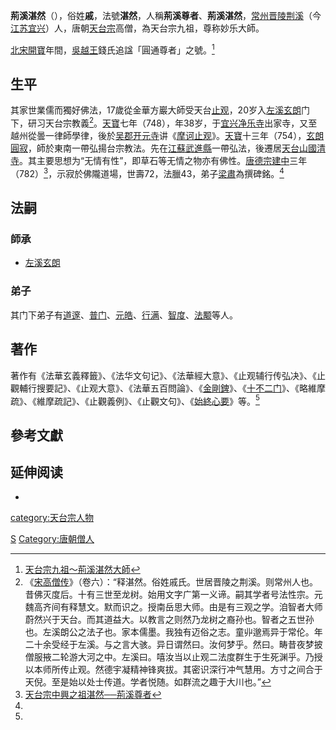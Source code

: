 {{Otheruses|耶律楚材|subject=[[唐朝|唐朝]][[天台宗|天台宗]]高僧'''湛然'''|other=名号为“'''湛然居士'''”的[[辽代|辽代]][[进士|进士]]}}
{{refimprove|time=2017-08-04T10:03:15+00:00}}
'''荊溪湛然'''（{{bd|711年||782年||}}），俗姓'''戚'''，法號'''湛然'''，人稱'''荊溪尊者'''、'''荊溪湛然'''，[[常州|常州]][[晋陵县_(西晋)|晋陵]][[荆溪|荆溪]]（今[[江苏|江苏]][[宜兴|宜兴]]）人，唐朝[[天台宗|天台宗]]高僧，為天台宗九祖，尊称妙乐大師。

[[北宋|北宋]][[開寶|開寶]]年間，[[吳|吳]][[越王|越王]]錢氏追諡「圓通尊者」之號。<ref name="荊溪湛然">[http://www.budaedu.org/doctrin/t12.php 天台宗九祖～荊溪湛然大師]</ref>

== 生平 ==
其家世業儒而獨好佛法，17歲從金華方巖大師受天台[[止观|止观]]，20岁入[[左溪玄朗|左溪玄朗]]门下，研习天台宗教義<ref>《[[宋高僧传|宋高僧传]]》（卷六）：“释湛然。俗姓戚氏。世居晋陵之荆溪。则常州人也。昔佛灭度后。十有三世至龙树。始用文字广第一义谛。嗣其学者号法性宗。元魏高齐间有释慧文。默而识之。授南岳思大师。由是有三观之学。洎智者大师蔚然兴于天台。而其道益大。以教言之则然乃龙树之裔孙也。智者之五世孙也。左溪朗公之法子也。家本儒墨。我独有迈俗之志。童丱邈焉异于常伦。年二十余受经于左溪。与之言大骇。异日谓然曰。汝何梦乎。然曰。畴昔夜梦披僧服掖二轮游大河之中。左溪曰。嘻汝当以止观二法度群生于生死渊乎。乃授以本师所传止观。然德宇凝精神锋爽拔。其密识深行冲气慧用。方寸之间合于天倪。至是始以处士传道。学者悦随。如群流之趣于大川也。”</ref>。[[天寶|天寶]]七年（748），年38岁，于[[宜兴|宜兴]][[净乐寺|净乐寺]]出家寺，又至越州從曇一律師學律，後於[[吴郡|吴郡]][[开元寺|开元寺]]讲《[[摩诃止观|摩诃止观]]》。[[天寶|天寶]]十三年（754），[[玄朗|玄朗]][[圓寂|圓寂]]，師於東南一帶弘揚台宗教法。先在[[江蘇|江蘇]][[武進縣|武進縣]]一帶弘法，後遷居[[天台山_(浙江)|天台山]][[國清寺|國清寺]]。其主要思想为“无情有性”，即草石等无情之物亦有佛性。[[唐|唐]][[德宗|德宗]][[建中|建中]]三年（782）<ref name="荊溪尊者">[http://www.chiefsun.org.tw/zh-tw/6_magzine/5_detail.php?Id=1299 天台宗中興之祖湛然──荊溪尊者 ]</ref>，示寂於佛隴道場，世壽72，法臘43，弟子[[梁肅_(唐朝)|梁肅]]為撰碑銘。<ref name="荊溪湛然"/>

== 法嗣 ==
=== 師承 ===
*[[左溪玄朗|左溪玄朗]]

=== 弟子 ===
其门下弟子有[[道邃|道邃]]、[[普门|普门]]、[[元皓|元皓]]、[[行满|行满]]、[[智度|智度]]、[[法颙|法颙]]等人。

== 著作 ==
著作有《法華玄義釋籤》、《法华文句记》、《法華經大意》、《止观辅行传弘决》、《止觀輔行搜要記》、《止观大意》、《法華五百問論》、《[[s:金剛錍|金剛錍]]》、《[[十不二门|十不二门]]》、《略維摩疏》、《維摩疏記》、《止觀義例》、《止觀文句》、《[[s:佛學大辭典/始終心要|始終心要]]》等。<ref name="荊溪尊者"/>

== 參考文獻 ==
{{reflist}}

==延伸阅读==
*{{cite book | language = zh-hant | author = [[賴永海|賴永海]] | coauthors =  | title = 《湛然》 | url =  | date = 1993年 | location =  | publisher = 東大圖書公司 | id =  | isbn = 9789571914473 }}

{{Authority control}}
{{DEFAULTSORT:}}
[[Category:戚姓|S]]
[[Category:唐朝僧人|Category:唐朝僧人]]
[[category:天台宗人物|category:天台宗人物]]